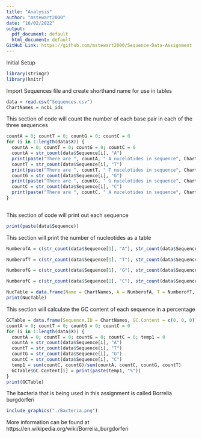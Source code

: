 ```yaml
---
title: "Analysis"
author: "mstewart2000"
date: "16/02/2022"
output:
  pdf_document: default
  html_document: default
GitHub Link: https://github.com/mstewart2000/Sequence-Data-Assignment
---
```


Initial Setup
```r
library(stringr)
library(knitr)
```


Import Sequences file and create shorthand name for use in tables
```r
data = read.csv("Sequences.csv")
ChartNames = ncbi_ids
```

This section of code will count the number of each base pair in each of the three sequences
```r
countA = 0; countT = 0; countG = 0; countC = 0
for (i in 1:length(data$X)) {
  countA = 0; countT = 0; countG = 0; countC = 0
  countA = str_count(data$Sequence[i], "A")
  print(paste("There are ", countA, " A nucelotides in sequence", ChartNames[i]))
  countT = str_count(data$Sequence[i], "T")
  print(paste("There are ", countT, " T nucelotides in sequence", ChartNames[i]))
  countG = str_count(data$Sequence[i], "G")
  print(paste("There are ", countG, " G nucelotides in sequence", ChartNames[i]))
  countC = str_count(data$Sequence[i], "C")
  print(paste("There are ", countC, " A nucelotides in sequence", ChartNames[i]))
}
  
```

This section of code will print out each sequence
```r
print(paste(data$Sequence))
```

This section will print the number of nucleotides as a table
```r
NumberofA = c(str_count(data$Sequence[1], "A"), str_count(data$Sequence[2], "A"), str_count(data$Sequence[3], "A"))

NumberofT = c(str_count(data$Sequence[1], "T"), str_count(data$Sequence[2], "T"), str_count(data$Sequence[3], "T"))

NumberofG = c(str_count(data$Sequence[1], "G"), str_count(data$Sequence[2], "G"), str_count(data$Sequence[3], "G"))

NumberofC = c(str_count(data$Sequence[1], "C"), str_count(data$Sequence[2], "C"), str_count(data$Sequence[3], "C"))

NucTable = data.frame(Name = ChartNames, A = NumberofA, T = NumberofT, G = NumberofG, C = NumberofC)
print(NucTable)
```

This section will calculate the GC content of each sequence in a percentage
```r
GCTable = data.frame(Sequence.ID = ChartNames, GC.Content = c(0, 0, 0)) 
countA = 0; countT = 0; countG = 0; countC = 0
for (i in 1:length(data$X)) {
  countA = 0; countT = 0; countG = 0; countC = 0; temp1 = 0
  countA = str_count(data$Sequence[i], "A")
  countT = str_count(data$Sequence[i], "T")
  countG = str_count(data$Sequence[i], "G")
  countC = str_count(data$Sequence[i], "C")
  temp1 = sum(countC, countG)/sum(countA, countC, countG, countT)
  GCTable$GC.Content[i] = print(paste(temp1, "%"))
}
print(GCTable)
```

The bacteria that is being used in this assignment is called Borrelia burgdorferi
```r
include_graphics("./Bacteria.png")
```
More information can be found at https://en.wikipedia.org/wiki/Borrelia_burgdorferi

